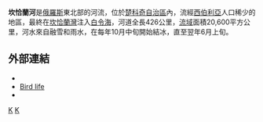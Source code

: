 '''坎恰蘭河'''是[[俄羅斯|俄羅斯]]東北部的河流，位於[[楚科奇自治區|楚科奇自治區]]內，流經[[西伯利亞|西伯利亞]]人口稀少的地區，最終在[[坎恰蘭灣|坎恰蘭灣]]注入[[白令海|白令海]]，河道全長426公里，[[流域|流域]]面積20,600平方公里，河水來自融雪和雨水，在每年10月中旬開始結冰，直至翌年6月上旬。

==外部連結==
* {{PDF|[http://www.springerlink.com/index/T61K7438108785V5.pdf Beluga distribution]}}
* [http://www.birdlife.org/datazone/sites/index.html?action=SitHTMDetails.asp&sid=16597&m=0 Bird life]{{Wayback|url=http://www.birdlife.org/datazone/sites/index.html?action=SitHTMDetails.asp&sid=16597&m=0 |date=20090105013409 }}
* {{PDF|[http://www.springerlink.com/index/P784741446088NJ5.pdf Chum salmon in the Kanchalan River]}}

{{Coord|66|0|N|177|30|E|display=title}}

{{楚科奇自治區河流及湖泊}}

[[Category:楚科奇自治區河流|K]]
[[Category:俄羅斯河流|K]]

{{Russia-geo-stub}}